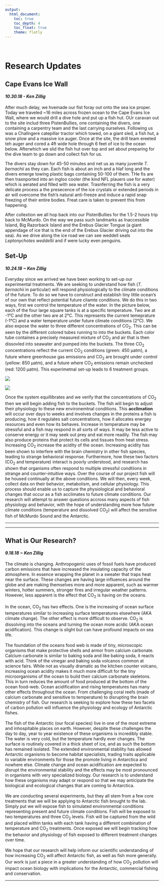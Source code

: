 ```yaml
---
output: 
  html_document:
    toc: true
    toc_depth: 4
    toc_float: true
    theme: flatly
---
```


<br>

# Research Updates

## Cape Evans Ice Wall
#### *10.30.18 - Ken Zillig*

After much delay, we hvemade our fist foray out onto the sea ice proper. Today we traveled ~16 miles across frozen ocean to the Cape Evans Ice Wall, where we would drill a dive hole and put up a fish hut. OUr caravan out to the site includ three PistenBullies, one containing the divers, one containing a carpentry team and the last carrying ourselves. Following us was a Challngere catepillar tractor which towed, on a giant sled, a fish hut, a snow plow and a massive ice auger. Once at the site, the drill team ereeted teh auger and cored a 4ft wide hole through 6 feet of ice to the ocean below. Afterwhich we slid the fish hut over top and set about preparing for the dive team to go down and collect fish for us.

The divers stay down for 45-50 minutes and net us as many juvenile *T. bernachii* as they can. Each fish is about an inch and a hlaf long and the divers emerge towing plastic bags containing 50-100 of them. THe fis are then trasnported into an ingloo cooler (the kind NFL plauers use for water) which is aerated and filled with sea water.  Trasnferring the fish is a very delicate process a the presecence of the ice crystals or extended periods in air will overcome the fish's natural anti-freeze and induce a rapid snap freezing of their entire bodies. Freat care is taken to prevent this from happening. 

After collextion we all hop back into our PistenBullies for the 1.5-2 hours trip back to McMurdo. On the way we pass such landmarks as Inaccessible Island, Big Razorback Island and the Erebus Glacier Tongue (a giant appendage of ice that is the end of the Erebus Glacier driving out into the sea). As we drive along the ice road we can see weddell seals *Leptonychotes weddellii* and if were lucky even penguins.

## Set-Up
#### *10.24.18 ~ Ken Zillig*
Everyday since we arrived we have been working to set-up our experimental treatments. We are seeking to understand how fish (*T. bernachii* in particular) will respond physiologically to the climate conditions of the future. To do so we have to construct and establish tiny little ocean's of our own that reflect potential future cliamte conditions. We do this in two ways, first we control the temperature of the water. In the picture below, each of the four large square tanks is at a specific temperature. Two are at -1°C and the other two are at 2°C. This represents the current temeprature (-1°C) and a water temperature under future climate conditions (2°C). We also expose the water to three different concentrations of CO~2~. This can be seen by the different colored tubes running to into the buckets. Each color tube containes a precisely measured mixture of CO~2~ and air that is then dissovled into seawater and pumped into the buckets. The three CO~2~ concentrations reflect the current CO~2~ conditions (green: 450 µatm), a future where greenhouse gas emissions and CO~2~ are brought under control (yellow: 850 µatm), and a future where CO~2~ emissions remain unchecked (red: 1200 µatm). This experimetnal set-up leads to 6 treatment groups. 


![](pictures/tank set-up 2..jpg)

![](pictures/dive hole.jpg)


Once the system equillibrates and we verify that the concentrations of CO~2~ then we will begin adding fish to the buckets. The fish will begin to adjust their physiology to these new environemtnal conditions. This **acclimation** will occur over days to weeks and involves changes in the proteins a fish is producing, how it regulates salt concentrations, how it allocates energey resources and even how its behaves. Increase in temperature may be stressful and a fish may respond in all sorts of ways. It may be less active to conserve energy or it may seek out prey and eat more readily. The fish may also produce proteins that protect its cells and tissues from heat stress. Increasing CO~2~ increase the acidity of the ocean. Increasing acidity has been shown to interfere with the brain chemistry in other fish species, leading to strange behavioral response. Furthermore, how these two factors (CO~2~ and temperature) interact is poorly understood, and research has shown that organisms often respond to multiple stressful condtiions in strange and counter-intuitive ways. Over the course of our project fish will be housed continually at the above conditions. We will then, every week, collect data on their behavior, metabolism, and cellular physiology. This process should enable us to capture the physiological and behavioral changes that occur as a fish acclimates to future climate conditions. Our research will attempt to answer questions accross many aspects of fish physiology and behavior, with the hope of understanding more how future climate conditions (temperature and dissolved CO~2~) will affect the sensitive fish of McMurdo Sound and the Antarctic.

***

***
## What is Our Research?
####  *9.18.18 ~ Ken Zillig*
The climate is changing. Anthropogenic uses of fossil fuels have produced carbon emissions that have increased the insulating capacity of the atmosphere. In essence wrapping the planet in a sweater that traps heat near the surface. These changes are having large influences around the globe and are making themselves more and more apparent, such as warmer winters, hotter summers, stronger fires and irregular weather patterns. However, less apparent is the effect that CO~2~ is having on the oceans.  
<br>
In the ocean, CO~2~ has two effects. One is the increasing of ocean surface temperatures similar to increasing surface temperatures elsewhere (AKA climate change). The other effect is more difficult to observe. CO~2~ is dissolving into the oceans and turning the ocean more acidic (AKA ocean acidification). This change is slight but can have profound impacts on sea life.  
<br>
The foundation of the oceans food web is made of tiny, microscopic organisms that make protective shells and armor from calcium carbonate. Calcium carbonate is similar to baking soda and like baking soda, it reacts with acid. Think of the vinegar and baking soda volcanos common at science fairs. While not as visually dramatic as the kitchen counter volcano, increasing ocean acidity makes it much more difficult for the tiny microorganisms of the ocean to build their calcium carbonate skeletons. This in turn reduces the amount of food produced at the bottom of the ocean food-web. Ocean acidification and rising temperatures has many other effects throughout the ocean. From challenging coral reefs (made of calcium carbonate and sensitive to temperature) to disrupting the brain chemistry of fish. Our research is seeking to explore how these two facets of carbon pollution will influence the physiology and ecology of Antarctic fishes.  
<br>
The fish of the Antarctic (our focal species) live in one of the most extreme and inhospitable places on earth. However, despite these challenges the day to day, year to year existence of these organisms is incredibly stable. The water is very cold, but the temperature hardly ever changes. The surface is routinely covered in a thick sheet of ice, and as such the bottom has remained isolated. The extended environmental stability has allowed Antarctic organisms to become habitat specialists, trading traits applicable to variable environments for those the promote living in Antarctica and nowhere else. Climate change and ocean acidification are expected to disrupt the environmental stability and the effects may be most pronounced in organisms with very specialized biology. Our research is to understand how these organisms may adapt or respond so that we may anticipate the biological and ecological changes that are coming to Antarctica.  
<br>
We are conducting several experiments, but they all stem from a few core treatments that we will be applying to Antarctic fish brought to the lab. Simply put we will expose fish to simulated environmental conditions representing present and future climate conditions. Fish will be exposed to two temperatures and three CO~2~ levels. Fish will be captured from the wild and placed within tanks with each tank having a different combination of temperature and CO~2~ treatments. Once exposed we will begin tracking how the behavior and physiology of fish exposed to different treatment changes over time.  
<br>
We hope that our research will help inform our scientific understanding of how increasing CO~2~ will affect Antarctic fish, as well as fish more generally. Our work is just a piece in a greater understanding of how CO~2~ pollution will impact ocean biology with implications for the Antarctic, commercial fishing and conservation.  


***


